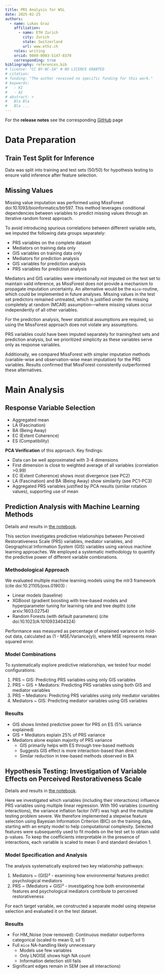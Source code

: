 ```yaml
---
title: PRS Analysis for WSL
date: 2025-02-25
authors:
  - name: Lukas Graz
    affiliation: 
      - name: ETH Zurich
        city: Zurich
        state: Switzerland
        url: www.ethz.ch
    roles: writing
    orcid: 0009-0003-5147-8370
    corresponding: true
bibliography: references.bib
# license: "CC BY-NC-SA" # NO LICENCE GRANTED
# citation: 
# funding: "The author received no specific funding for this work."
# keywords:
#   - KI
#   - AI
# abstract: > 
#   Bla Bla
#   Bla ...
---
```


For the **release notes** see the corresponding [GitHub](https://github.com/LGraz/wsl--prs-analysis/releases) page


# Data Preparation

## Train Test Split for Inference
Data was split into training and test sets (50/50) for hypothesis testing to ensure valid inference after feature selection.

## Missing Values
Missing value imputation was performed using MissForest doi:10.1093/bioinformatics/btr597. This method leverages conditional dependencies between variables to predict missing values through an iterative random forest approach.

To avoid introducing spurious correlations between different variable sets, we imputed the following data groups separately:

- PRS variables on the complete dataset
- Mediators on training data only
- GIS variables on training data only
- Mediators for prediction analysis
- GIS variables for prediction analysis
- PRS variables for prediction analysis

Mediators and GIS variables were intentionally not imputed on the test set to maintain valid inference, as MissForest does not provide a mechanism to propagate imputation uncertainty. An alternative would be the `mice`-routine, which could be implemented in future analyses. Missing values in the test set predictors remained untreated, which is justified under the missing completely at random (MCAR) assumption—where missing values occur independently of all other variables.

For the prediction analysis, fewer statistical assumptions are required, so using the MissForest approach does not violate any assumptions.

PRS variables could have been imputed separately for training/test sets and prediction analysis, but we prioritized simplicity as these variables serve only as response variables.

Additionally, we compared MissForest with simpler imputation methods (variable-wise and observation-wise mean imputation) for the PRS variables. Results confirmed that MissForest consistently outperformed these alternatives.

# Main Analysis

## Response Variable Selection

- Aggregated mean
- LA (Fascination)
- BA (Being Away)
- EC (Extent Coherence)
- ES (Compatibility)

**PCA Verification** of this approach. Key findings:

- Data can be well approximated with 3-4 dimensions
- First dimension is close to weighted average of all variables (correlation >0.99)
- EC (Extent Coherence) shows most divergence (see PC2)
- LA (Fascination) and BA (Being Away) show similarity (see PC1-PC3)
- Aggregated PRS variables justified by PCA results (similar rotation values), supporting use of mean

## Prediction Analysis with Machine Learning Methods
Details and results in [the notebook](notebooks/mlr3.qmd).

This section investigates predictive relationships between Perceived Restorativeness Scale (PRS) variables, mediator variables, and Geographical Information System (GIS) variables using various machine learning approaches. We employed a systematic methodology to quantify the predictive power of different variable combinations.

### Methodological Approach

We evaluated multiple machine learning models using the mlr3 framework (cite doi:10.21105/joss.01903) :

- Linear models (baseline)
- XGBoost (gradient boosting with tree-based models and hyperparameter tuning for learning rate and tree depth) (cite arxiv:1603.02754)
- Random Forests (with default parameters) (cite doi:10.1023/A:1010933404324)

Performance was measured as percentage of explained variance on hold-out data, calculated as (1 - MSE/Variance(y)), where MSE represents mean squared error.

### Model Combinations

To systematically explore predictive relationships, we tested four model configurations:

1. PRS ~ GIS: Predicting PRS variables using only GIS variables
2. PRS ~ GIS + Mediators: Predicting PRS variables using both GIS and mediator variables
3. PRS ~ Mediators: Predicting PRS variables using only mediator variables
4. Mediators ~ GIS: Predicting mediator variables using GIS variables

### Results
- GIS shows limited predictive power for PRS on ES (5% variance explained)
- GIS + Mediators explain 25% of PRS variance
- Mediators alone explain majority of PRS variance
  - GIS primarily helps with ES through tree-based methods
  - Suggests GIS effect is more interaction-based than direct
  - Similar reduction in tree-based methods observed in BA



## Hypothesis Testing: Investigation of Variable Effects on Perceived Restorativeness Scale
Details and results in [the notebook](notebooks/hypothethis-tests.qmd).

Here we investigated which variables (including their interactions) influence PRS variables using multiple linear regression. With  190 variables (counting interactions), the variance inflation factor (VIF) was high and the multiple testing problem severe. We therefore implemented a stepwise feature selection using Bayesian Information Criterion (BIC) on the training data, starting with an empty model to help computational complexity. Selected features were subsequently used to fit models on the test set to obtain valid p-values. To keep the coefficients interpretable in the presence of interactions, each variable is scaled to mean 0 and standard deviation 1.

### Model Specification and Analysis

The analysis systematically explored two key relationship pathways:

1. Mediators ~ (GIS)² - examining how environmental features predict psychological mediators
2. PRS ~ (Mediators + GIS)² - investigating how both environmental features and psychological mediators contribute to perceived restorativeness

For each target variable, we constructed a separate model using stepwise selection and evaluated it on the test dataset.

### Results
- For HM_Noise (now removed): Continuous mediator outperforms categorical (scaled to mean 0, sd 1)
- Full `mice` NA-handling likely unnecessary
  - Models use few variables
  - Only LNOISE shows high NA count
  - Information detection still fails
- Significant edges remain in SEM (see all interactions)
